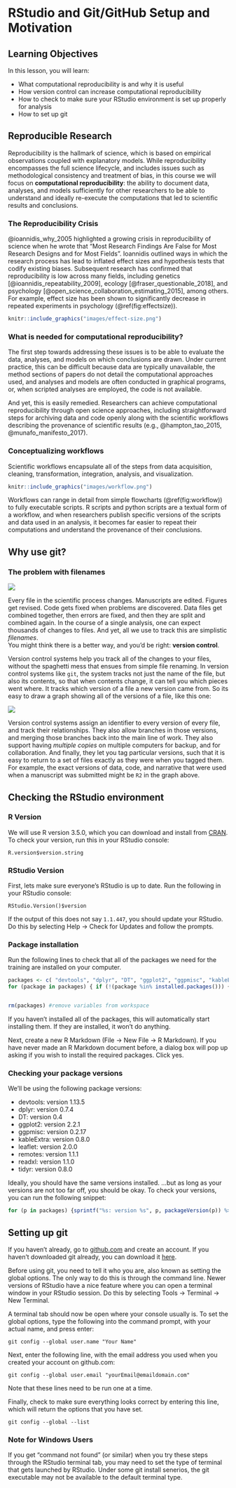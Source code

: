 # RStudio and Git/GitHub Setup and Motivation

## Learning Objectives

In this lesson, you will learn:

- What computational reproducibility is and why it is useful
- How version control can increase computational reproducibility
- How to check to make sure your RStudio environment is set up properly for analysis
- How to set up git


## Reproducible Research
Reproducibility is the hallmark of science, which is based on empirical observations 
coupled with explanatory models.  While reproducibility encompasses 
the full science lifecycle, and includes issues such as methodological consistency and
treatment of bias, in this course we will focus on **computational reproducibility**: 
the ability to document data, analyses, and models sufficiently for other researchers 
to be able to understand and ideally re-execute the computations that led to 
scientific results and conclusions.

### The Reproducibility Crisis

@ioannidis_why_2005 highlighted a growing crisis in reproducibility of science when 
he wrote that "Most Research Findings Are False for Most Research Designs 
and for Most Fields". Ioannidis outlined ways in which the research process
has lead to inflated effect sizes and hypothesis tests that codify existing biases.
Subsequent research has confirmed that reproducibility is low across many fields,
including genetics [@ioannidis_repeatability_2009], ecology [@fraser_questionable_2018], and 
psychology [@open_science_collaboration_estimating_2015], among others.  For example,
effect size has been shown to significantly decrease in repeated experiments in 
psychology (\@ref(fig:effectsize)).

```r
knitr::include_graphics("images/effect-size.png")
```

### What is needed for computational reproducibility?

The first step towards addressing these issues is to be able to evaluate the data,
analyses, and models on which conclusions are drawn.  Under current practice, 
this can be difficult because data are typically unavailable, the method sections
of papers do not detail the computational approaches used, and analyses and models
are often conducted in graphical programs, or, when scripted analyses are employed,
the code is not available.

And yet, this is easily remedied.  Researchers can achieve computational 
reproducibility through open science approaches, including straightforward steps 
for archiving data and code openly along with the scientific workflows describing 
the provenance of scientific results (e.g., @hampton_tao_2015, @munafo_manifesto_2017).

### Conceptualizing workflows

Scientific workflows encapsulate all of the steps from data acquisition, cleaning,
transformation, integration, analysis, and visualization.  

```r
knitr::include_graphics("images/workflow.png")
```

Workflows can range in detail from simple flowcharts (\@ref(fig:workflow))
to fully executable scripts. R scripts and python scripts are a textual form 
of a workflow, and when researchers publish specific versions of the scripts and 
data used in an analysis, it becomes far easier to repeat their computations and 
understand the provenance of their conclusions.

## Why use git?

### The problem with filenames

![](images/phd_comics_final.png)

Every file in the scientific process changes.  Manuscripts are edited.
Figures get revised.  Code gets fixed when problems are discovered.  Data files
get combined together, then errors are fixed, and then they are split and 
combined again. In the course of a single analysis, one can expect thousands of
changes to files.  And yet, all we use to track this are simplistic *filenames*.  
You might think there is a better way, and you'd be right: __version control__.

Version control systems help you track all of the changes to your files, without
the spaghetti mess that ensues from simple file renaming.  In version control systems
like `git`, the system tracks not just the name of the file, but also its contents,
so that when contents change, it can tell you which pieces went where.  It tracks
which version of a file a new version came from.  So its easy to draw a graph
showing all of the versions of a file, like this one:

![](images/version-graph.png)

Version control systems assign an identifier to every version of every file, and 
track their relationships. They also allow branches in those versions, and merging
those branches back into the main line of work.  They also support having 
*multiple copies* on multiple computers for backup, and for collaboration.
And finally, they let you tag particular versions, such that it is easy to return 
to a set of files exactly as they were when you tagged them.  For example, the 
exact versions of data, code, and narrative that were used when a manuscript was 
submitted might be `R2` in the graph above.

## Checking the RStudio environment

### R Version

We will use R version 3.5.0, which you can download and install from [CRAN](https://cran.rstudio.com). To check your version, run this in your RStudio console:

```
R.version$version.string
```

### RStudio Version

First, lets make sure everyone's RStudio is up to date. Run the following in your RStudio console:

```
RStudio.Version()$version
```

If the output of this does not say `1.1.447`, you should update your RStudio. Do this by selecting Help -> Check for Updates and follow the prompts.

### Package installation

Run the following lines to check that all of the packages we need for the training are installed on your computer.

```r

packages <- c( "devtools", "dplyr", "DT", "ggplot2", "ggpmisc", "kableExtra", "leaflet", "readxl", "remotes", "tidyr")
for (package in packages) { if (!(package %in% installed.packages())) { install.packages(package) } }


rm(packages) #remove variables from workspace
```

If you haven't installed all of the packages, this will automatically start installing them. If they are installed, it won't do anything.

Next, create a new R Markdown (File -> New File -> R Markdown). If you have never made an R Markdown document before, a dialog box will pop up asking if you wish to install the required packages. Click yes.

### Checking your package versions

We'll be using the following package versions:
    
- devtools: version 1.13.5
- dplyr: version 0.7.4
- DT: version 0.4
- ggplot2: version 2.2.1
- ggpmisc: version 0.2.17
- kableExtra: version 0.8.0
- leaflet: version 2.0.0
- remotes: version 1.1.1
- readxl: version 1.1.0
- tidyr: version 0.8.0

Ideally, you should have the same versions installed. ...but as long as your versions are not too far off, you should be okay. To check your versions, you can run the following snippet:

```r
for (p in packages) {sprintf("%s: version %s", p, packageVersion(p)) %>% print()}
```

## Setting up git

If you haven't already, go to [github.com](http://github.com) and create an account. If you haven't downloaded git already, you can download it [here](https://git-scm.com/downloads).

Before using git, you need to tell it who you are, also known as setting the global options. The only way to do this is through the command line. Newer versions of RStudio have a nice feature where you can open a terminal window in your RStudio session. Do this by selecting Tools -> Terminal -> New Terminal.

A terminal tab should now be open where your console usually is. To set the global options, type the following into the command prompt, with your actual name, and press enter:

```
git config --global user.name "Your Name"
```

Next, enter the following line, with the email address you used when you created your account on github.com:

```
git config --global user.email "yourEmail@emaildomain.com"
```

Note that these lines need to be run one at a time.

Finally, check to make sure everything looks correct by entering this line, which will return the options that you have set.

```
git config --global --list
```

### Note for Windows Users

If you get "command not found" (or similar) when you try these steps through the RStudio terminal tab, you may need to set the type of terminal that gets launched by RStudio. Under some git install senerios, the git executable may not be available to the default terminal type.

